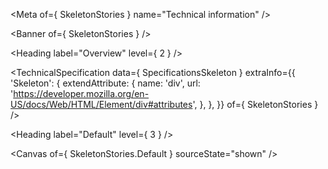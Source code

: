 
<Meta of={ SkeletonStories } name="Technical information" />

<Banner of={ SkeletonStories } />

<Heading label="Overview" level={ 2 } />

<Canvas of={SkeletonStories.Overview} sourceState="none" />

<TechnicalSpecification
  data={ SpecificationsSkeleton }
  extraInfo={{
    'Skeleton': {
      extendAttribute: {
        name: 'div',
        url: 'https://developer.mozilla.org/en-US/docs/Web/HTML/Element/div#attributes',
      },
    },
  }}
  of={ SkeletonStories } />

<Heading label="Default" level={ 3 } />

<Canvas of={ SkeletonStories.Default } sourceState="shown" />
